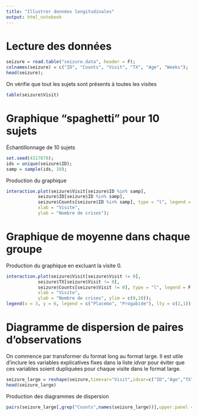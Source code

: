 ```yaml
---
title: "Illustrer données longitudinales"
output: html_notebook
---
```


# Lecture des données

```r
seizure = read.table("seizure.data", header = F);
colnames(seizure) = c("ID", "Counts", "Visit", "TX", "Age", "Weeks");
head(seizure);
```

On vérifie que tout les sujets sont présents à toutes les visites
```r
table(seizure$Visit)
```

# Graphique "spaghetti" pour 10 sujets

Échantillonnage de 10 sujets
```r
set.seed(4317870);
ids = unique(seizure$ID);
samp = sample(ids, 10);
```

Production du graphique
```r
interaction.plot(seizure$Visit[seizure$ID %in% samp], 
		    seizure$ID[seizure$ID %in% samp], 
		    seizure$Counts[seizure$ID %in% samp], type = "l", legend = F,
		    xlab = "Visite",
		    ylab = "Nombre de crises");
```
# Graphique de moyenne dans chaque groupe

Production du graphique en excluant la visite 0.
```r
interaction.plot(seizure$Visit[seizure$Visit != 0], 
		    seizure$TX[seizure$Visit != 0], 
		    seizure$Counts[seizure$Visit != 0], type = "l", legend = F,
		    xlab = "Visite",
		    ylab = "Nombre de crises", ylim = c(0,10));
legend(x = 3, y = 6, legend = c("Placebo", "Progabide"), lty = c(2,1));
```
# Diagramme de dispersion de paires d'observations

On commence par transformer du format long au format large. Il est utile d'inclure les variables explicatives fixes dans la liste *idvar* pour éviter que ces variables soient dupliquées pour chaque visite dans le format large.
```r
seizure_large = reshape(seizure,timevar="Visit",idvar=c("ID","Age","TX"),direction="wide")
head(seizure_large)
```

Production des diagrammes de dispersion
```r
pairs(seizure_large[,grep("Counts",names(seizure_large))],upper.panel = NULL)
```

